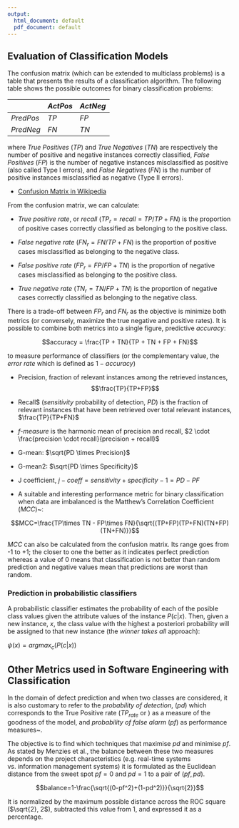 ```yaml
---
output:
  html_document: default
  pdf_document: default
---
```

## Evaluation of Classification Models

The confusion matrix (which can be extended to multiclass problems) is a table that presents the results of a classification algorithm. The following table shows the possible outcomes for binary classification problems:


|            |$Act Pos$ | $Act Neg$ |
|------------|----------|-----------|
| $Pred Pos$ |   $TP$   | $FP$      |
| $Pred Neg$ |   $FN$   | $TN$      |


where *True Positives* ($TP$) and *True Negatives* ($TN$) are respectively the number of positive and negative instances correctly classified, *False Positives* ($FP$) is the number of negative instances misclassified as positive (also called Type I errors), and *False Negatives* ($FN$) is the number of positive instances misclassified as negative (Type II errors).

+ [Confusion Matrix in Wikipedia](https://en.wikipedia.org/wiki/Confusion_matrix)

From the confusion matrix, we can calculate:

   + *True positive rate*, or *recall * ($TP_r = recall = TP/TP+FN$) is the proportion of positive cases correctly classified as belonging to the positive class.
   
   + *False negative rate* ($FN_r=FN/TP+FN$) is the proportion of positive cases misclassified as belonging to the negative class.
   
   + *False positive rate* ($FP_r=FP/FP+TN$) is the proportion of negative cases misclassified as belonging to the positive class.
   
   + *True negative rate* ($TN_r=TN/FP+TN$) is the proportion of negative cases correctly classified as belonging to the negative class.


There is a trade-off between $FP_r$ and $FN_r$ as the objective is minimize both metrics (or conversely, maximize the true negative and positive rates). It is possible to combine both metrics into a single figure, predictive $accuracy$:

$$accuracy = \frac{TP + TN}{TP + TN + FP + FN}$$

to measure performance of classifiers (or the complementary value, the _error rate_ which is defined as $1-accuracy$)

+ Precision, fraction of relevant instances among the retrieved instances, $$\frac{TP}{TP+FP}$$

+ Recall$ ($sensitivity$ probability of detection, $PD$) is the fraction of relevant instances that have been retrieved over total relevant instances, $\frac{TP}{TP+FN}$

+ _f-measure_ is the harmonic mean of precision and recall, 
$2 \cdot \frac{precision \cdot recall}{precision + recall}$

+ G-mean: $\sqrt{PD \times Precision}$

+ G-mean2: $\sqrt{PD \times Specificity}$

+ J coefficient, $j-coeff = sensitivity + specificity - 1 = PD-PF$

+ A suitable and interesting performance metric for binary classification when data are imbalanced is the Matthew's Correlation Coefficient ($MCC$)~\cite{Matthews1975Comparison}: 

$$MCC=\frac{TP\times TN - FP\times FN}{\sqrt{(TP+FP)(TP+FN)(TN+FP)(TN+FN)}}$$

$MCC$ can also be calculated from the confusion matrix. Its range goes from -1 to +1; the closer to one the better as it indicates perfect prediction whereas a value of 0 means that classification is not better than random prediction and negative values mean that predictions are worst than random.




### Prediction in probabilistic classifiers

A probabilistic classifier estimates the probability of each of the posible class values given the attribute values of the instance $P(c|{x})$. Then, given a new instance, ${x}$, the class value with the highest a posteriori probability will be assigned to that new instance (the *winner takes all* approach):

$\psi({x}) = argmax_c (P(c|{x}))$


## Other Metrics used in Software Engineering with Classification


In the domain of defect prediction and when two classes are considered, it is also customary to refer to the *probability of detection*, ($pd$) which corresponds to the True Positive rate ($TP_{rate}$ or \emph{Sensitivity}) as a measure of the goodness of the model, and *probability of false alarm* ($pf$) as performance measures~\cite{Menzies07}. 

The objective is to find which techniques that maximise $pd$ and minimise $pf$. As stated by Menzies et al., the balance between these two measures depends on the project characteristics (e.g. real-time systems vs. information management systems) it is formulated as the Euclidean distance from the sweet spot $pf=0$ and $pd=1$ to a pair of $(pf,pd)$. 

$$balance=1-\frac{\sqrt{(0-pf^2)+(1-pd^2)}}{\sqrt{2}}$$

It is normalized by the maximum possible distance across the ROC square ($\sqrt{2}, 2$), subtracted this value from 1, and expressed it as a percentage.


 
